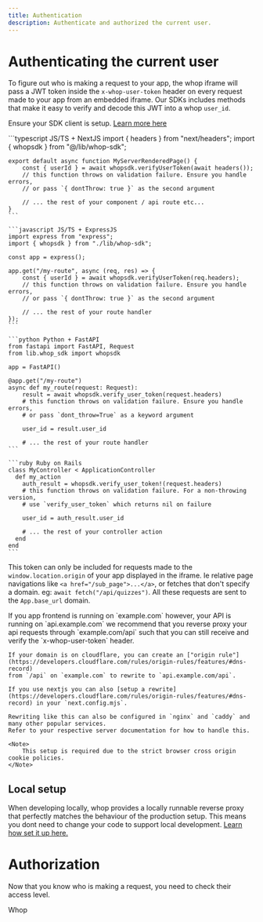 ```yaml
---
title: Authentication
description: Authenticate and authorized the current user.
---
```


# Authenticating the current user

To figure out who is making a request to your app, the whop iframe will pass a JWT token
inside the `x-whop-user-token` header on every request made to your app from an embedded iframe.
Our SDKs includes methods that make it easy to verify and decode this JWT into a whop `user_id`.

<Info>Ensure your SDK client is setup. [Learn more here](/apps/getting-started)</Info>

<CodeGroup>
    ```typescript JS/TS + NextJS
    import { headers } from "next/headers";
    import { whopsdk } from "@/lib/whop-sdk";

    export default async function MyServerRenderedPage() {
    	const { userId } = await whopsdk.verifyUserToken(await headers());
        // this function throws on validation failure. Ensure you handle errors,
        // or pass `{ dontThrow: true }` as the second argument

        // ... the rest of your component / api route etc...
	}
    ```

    ```javascript JS/TS + ExpressJS
    import express from "express";
    import { whopsdk } from "./lib/whop-sdk";

    const app = express();

    app.get("/my-route", async (req, res) => {
        const { userId } = await whopsdk.verifyUserToken(req.headers);
        // this function throws on validation failure. Ensure you handle errors,
        // or pass `{ dontThrow: true }` as the second argument

        // ... the rest of your route handler
    });
    ```

    ```python Python + FastAPI
    from fastapi import FastAPI, Request
    from lib.whop_sdk import whopsdk

    app = FastAPI()

    @app.get("/my-route")
    async def my_route(request: Request):
        result = await whopsdk.verify_user_token(request.headers)
        # this function throws on validation failure. Ensure you handle errors,
        # or pass `dont_throw=True` as a keyword argument

        user_id = result.user_id

        # ... the rest of your route handler
    ```

    ```ruby Ruby on Rails
    class MyController < ApplicationController
      def my_action
        auth_result = whopsdk.verify_user_token!(request.headers)
        # this function throws on validation failure. For a non-throwing version,
        # use `verify_user_token` which returns nil on failure

        user_id = auth_result.user_id

        # ... the rest of your controller action
      end
    end
    ```
</CodeGroup>

This token can only be included for requests made to the `window.location.origin` of your app displayed in the iframe.
Ie relative page navigations like `<a href="/sub_page">...</a>`, or fetches that don't specify
a domain. eg: `await fetch("/api/quizzes")`. All these requests are sent to the `App.base_url` domain.

<Accordion title="My API is on a different domain">
    If you app frontend is running on `example.com` however, your API is running on `api.example.com`
    we recommend that you reverse proxy your api requests through `example.com/api` such that you can still receive
    and verify the `x-whop-user-token` header.

    If your domain is on cloudflare, you can create an ["origin rule"](https://developers.cloudflare.com/rules/origin-rules/features/#dns-record)
    from `/api` on `example.com` to rewrite to `api.example.com/api`.

    If you use nextjs you can also [setup a rewrite](https://developers.cloudflare.com/rules/origin-rules/features/#dns-record) in your `next.config.mjs`.

    Rewriting like this can also be configured in `nginx` and `caddy` and many other popular services.
    Refer to your respective server documentation for how to handle this.

    <Note>
        This setup is required due to the strict browser cross origin cookie policies.
    </Note>
</Accordion>

## Local setup

When developing locally, whop provides a locally runnable reverse proxy that perfectly matches the behaviour of the production setup.
This means you dont need to change your code to support local development.
[Learn how set it up here.](/apps/guides/dev-proxy)

# Authorization

Now that you know who is making a request, you need to check their access level.

Whop
